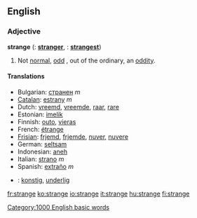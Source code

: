 ==English==
{{rank|reached|appeared|spoke|462|strange|force|eharacter|taking}}

===Adjective===
'''strange'''  ({{compar}}: '''[[stranger]]''', {{superl}}: '''[[strangest]]''')
# Not [[normal]], [[odd]] , out of the ordinary, an [[oddity]].

====Translations====
*Bulgarian: [[странен]] ''m''
*[[Catalan]]: [[estrany]] ''m''
*Dutch: [[vreemd]], [[vreemde]], [[raar]], [[rare]]
*Estonian: [[imelik]]
*Finnish: [[outo]], [[vieras]]
*French: [[étrange]]
*[[Frisian]]: [[frjemd]], [[frjemde]], [[nuver]], [[nuvere]] 
*German: [[seltsam]]
*Indonesian: [[aneh]]
*Italian: [[strano]] ''m''
*Spanish: [[extraño]] ''m''
*{{sv}}: [[konstig]], [[underlig]]
  
[[Category:1000 English basic words]]

[[fr:strange]]
[[ko:strange]]
[[io:strange]]
[[it:strange]]
[[hu:strange]]
[[fi:strange]]